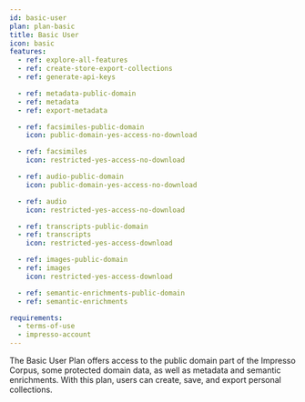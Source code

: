 ```yaml
---
id: basic-user
plan: plan-basic
title: Basic User
icon: basic
features:
  - ref: explore-all-features
  - ref: create-store-export-collections
  - ref: generate-api-keys

  - ref: metadata-public-domain
  - ref: metadata
  - ref: export-metadata

  - ref: facsimiles-public-domain
    icon: public-domain-yes-access-no-download

  - ref: facsimiles
    icon: restricted-yes-access-no-download

  - ref: audio-public-domain
    icon: public-domain-yes-access-no-download

  - ref: audio
    icon: restricted-yes-access-no-download

  - ref: transcripts-public-domain
  - ref: transcripts
    icon: restricted-yes-access-download

  - ref: images-public-domain
  - ref: images
    icon: restricted-yes-access-download

  - ref: semantic-enrichments-public-domain
  - ref: semantic-enrichments

requirements:
  - terms-of-use
  - impresso-account
---
```


The Basic User Plan offers access to the public domain part of the Impresso Corpus, some protected domain data, as well as metadata and semantic enrichments. With this plan, users can create, save, and export personal collections.
